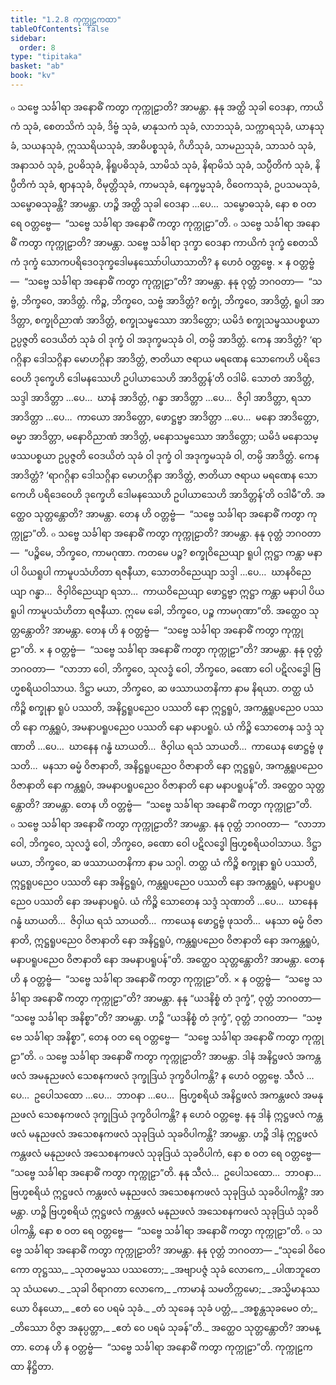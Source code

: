 ```yaml
---
title: "1.2.8 ကုက္ကုဠကထာ"
tableOfContents: false
sidebar:
  order: 8
type: "tipitaka"
basket: "ab"
book: "kv"
---
```



<DynamicBreadcrumb />

<Division number="338" book="kv" e="ch" v="32" p="160">

<Paragraph number="1003" book="kv">
๐ သဗ္ဗေ သင်္ခါရာ အနောဓိံ ကတွာ ကုက္ကုဠာတိ? အာမန္တာ. နနု အတ္ထိ သုခါ ဝေဒနာ, ကာယိကံ သုခံ, စေတသိကံ သုခံ, ဒိဗ္ဗံ သုခံ, မာနုသကံ သုခံ, လာဘသုခံ, သက္ကာရသုခံ, ယာနသုခံ, သယနသုခံ, ဣဿရိယသုခံ, အာဓိပစ္စသုခံ, ဂိဟိသုခံ, သာမညသုခံ, သာသဝံ သုခံ, အနာသဝံ သုခံ, ဥပဓိသုခံ, နိရူပဓိသုခံ, သာမိသံ သုခံ, နိရာမိသံ သုခံ, သပ္ပီတိကံ သုခံ, နိပ္ပီတိကံ သုခံ, ဈာနသုခံ, ဝိမုတ္တိသုခံ, ကာမသုခံ, နေက္ခမ္မသုခံ, ဝိဝေကသုခံ, ဥပသမသုခံ, သမ္ဗောဓသုခန္တိ? အာမန္တာ. ဟဉ္စိ အတ္ထိ သုခါ ဝေဒနာ …ပေ…  သမ္ဗောဓသုခံ, နော စ ဝတ ရေ ဝတ္တဗ္ဗေ—  “သဗ္ဗေ သင်္ခါရာ အနောဓိံ ကတွာ ကုက္ကုဠာ”တိ.
</Paragraph>

<Paragraph number="1004" book="kv">
๐ သဗ္ဗေ သင်္ခါရာ အနောဓိံ ကတွာ ကုက္ကုဠာတိ? အာမန္တာ. သဗ္ဗေ သင်္ခါရာ ဒုက္ခာ ဝေဒနာ ကာယိကံ ဒုက္ခံ စေတသိကံ ဒုက္ခံ သောကပရိဒေဝဒုက္ခဒေါမနဿော်ပါယာသာတိ? န ဟေဝံ ဝတ္တဗ္ဗေ.
</Paragraph>

<Paragraph number="1005" book="kv">
× န ဝတ္တဗ္ဗံ—  “သဗ္ဗေ သင်္ခါရာ အနောဓိံ ကတွာ ကုက္ကုဠာ”တိ? အာမန္တာ. နနု ဝုတ္တံ ဘဂဝတာ—  “သဗ္ဗံ, ဘိက္ခဝေ, အာဒိတ္တံ. ကိဉ္စ, ဘိက္ခဝေ, သဗ္ဗံ အာဒိတ္တံ? စက္ခုံ, ဘိက္ခဝေ, အာဒိတ္တံ, ရူပါ အာဒိတ္တာ, စက္ခုဝိညာဏံ အာဒိတ္တံ, စက္ခုသမ္ဖဿော အာဒိတ္တော; ယမိဒံ စက္ခုသမ္ဖဿပစ္စယာ ဥပ္ပဇ္ဇတိ ဝေဒယိတံ သုခံ ဝါ ဒုက္ခံ ဝါ အဒုက္ခမသုခံ ဝါ, တမ္ပိ အာဒိတ္တံ. ကေန အာဒိတ္တံ? ‘ရာဂဂ္ဂိနာ ဒေါသဂ္ဂိနာ မောဟဂ္ဂိနာ အာဒိတ္တံ, ဇာတိယာ ဇရာယ မရဏေန သောကေဟိ ပရိဒေဝေဟိ ဒုက္ခေဟိ ဒေါမနဿေဟိ ဥပါယာသေဟိ အာဒိတ္တန်’တိ ဝဒါမိ. သောတံ အာဒိတ္တံ, သဒ္ဒါ အာဒိတ္တာ …ပေ…  ဃာနံ အာဒိတ္တံ, ဂန္ဓာ အာဒိတ္တာ …ပေ…  ဇိဝှါ အာဒိတ္တာ, ရသာ အာဒိတ္တာ …ပေ…  ကာယော အာဒိတ္တော, ဖောဋ္ဌဗ္ဗာ အာဒိတ္တာ …ပေ…  မနော အာဒိတ္တော, ဓမ္မာ အာဒိတ္တာ, မနောဝိညာဏံ အာဒိတ္တံ, မနောသမ္ဖဿော အာဒိတ္တော; ယမိဒံ မနောသမ္ဖဿပစ္စယာ ဥပ္ပဇ္ဇတိ ဝေဒယိတံ သုခံ ဝါ ဒုက္ခံ ဝါ အဒုက္ခမသုခံ ဝါ, တမ္ပိ အာဒိတ္တံ. ကေန အာဒိတ္တံ? ‘ရာဂဂ္ဂိနာ ဒေါသဂ္ဂိနာ မောဟဂ္ဂိနာ အာဒိတ္တံ, ဇာတိယာ ဇရာယ မရဏေန သောကေဟိ ပရိဒေဝေဟိ ဒုက္ခေဟိ ဒေါမနဿေဟိ ဥပါယာသေဟိ အာဒိတ္တန်’တိ ဝဒါမီ”တိ. အတ္ထေဝ သုတ္တန္တောတိ? အာမန္တာ. တေန ဟိ ဝတ္တဗ္ဗံ—  “သဗ္ဗေ သင်္ခါရာ အနောဓိံ ကတွာ ကုက္ကုဠာ”တိ.
</Paragraph>

<Paragraph number="1006" book="kv">
๐ သဗ္ဗေ သင်္ခါရာ အနောဓိံ ကတွာ ကုက္ကုဠာတိ? အာမန္တာ. နနု ဝုတ္တံ ဘဂဝတာ—  “ပဉ္စိမေ, ဘိက္ခဝေ, ကာမဂုဏာ. ကတမေ ပဉ္စ? စက္ခုဝိညေယျာ ရူပါ ဣဋ္ဌာ ကန္တာ မနာပါ ပိယရူပါ ကာမူပသံဟိတာ ရဇနီယာ, သောတဝိညေယျာ သဒ္ဒါ …ပေ…  ဃာနဝိညေယျာ ဂန္ဓာ…  ဇိဝှါဝိညေယျာ ရသာ…  ကာယဝိညေယျာ ဖောဋ္ဌဗ္ဗာ ဣဋ္ဌာ ကန္တာ မနာပါ ပိယရူပါ ကာမူပသံဟိတာ ရဇနီယာ. ဣမေ ခေါ, ဘိက္ခဝေ, ပဉ္စ ကာမဂုဏာ”တိ. အတ္ထေဝ သုတ္တန္တောတိ? အာမန္တာ. တေန ဟိ န ဝတ္တဗ္ဗံ—  “သဗ္ဗေ သင်္ခါရာ အနောဓိံ ကတွာ ကုက္ကုဠာ”တိ.
</Paragraph>

<Paragraph number="1007" book="kv">
× န ဝတ္တဗ္ဗံ—  “သဗ္ဗေ သင်္ခါရာ အနောဓိံ ကတွာ ကုက္ကုဠာ”တိ? အာမန္တာ. နနု ဝုတ္တံ ဘဂဝတာ—  “လာဘာ ဝေါ, ဘိက္ခဝေ, သုလဒ္ဓံ ဝေါ, ဘိက္ခဝေ, ခဏော ဝေါ ပဋိလဒ္ဓေါ ဗြဟ္မစရိယဝါသာယ. ဒိဋ္ဌာ မယာ, ဘိက္ခဝေ, ဆ ဖဿာယတနိကာ နာမ နိရယာ. တတ္ထ ယံ ကိဉ္စိ စက္ခုနာ ရူပံ ပဿတိ, အနိဋ္ဌရူပညေဝ ပဿတိ နော ဣဋ္ဌရူပံ, အကန္တရူပညေဝ ပဿတိ နော ကန္တရူပံ, အမနာပရူပညေဝ ပဿတိ နော မနာပရူပံ. ယံ ကိဉ္စိ သောတေန သဒ္ဒံ သုဏာတိ …ပေ…  ဃာနေန ဂန္ဓံ ဃာယတိ…  ဇိဝှါယ ရသံ သာယတိ…  ကာယေန ဖောဋ္ဌဗ္ဗံ ဖုသတိ…  မနသာ ဓမ္မံ ဝိဇာနာတိ, အနိဋ္ဌရူပညေဝ ဝိဇာနာတိ နော ဣဋ္ဌရူပံ, အကန္တရူပညေဝ ဝိဇာနာတိ နော ကန္တရူပံ, အမနာပရူပညေဝ ဝိဇာနာတိ နော မနာပရူပန်”တိ. အတ္ထေဝ သုတ္တန္တောတိ? အာမန္တာ. တေန ဟိ ဝတ္တဗ္ဗံ—  “သဗ္ဗေ သင်္ခါရာ အနောဓိံ ကတွာ ကုက္ကုဠာ”တိ.
</Paragraph>

<Paragraph number="1008" book="kv">
๐ သဗ္ဗေ သင်္ခါရာ အနောဓိံ ကတွာ ကုက္ကုဠာတိ? အာမန္တာ. နနု ဝုတ္တံ ဘဂဝတာ—  “လာဘာ ဝေါ, ဘိက္ခဝေ, သုလဒ္ဓံ ဝေါ, ဘိက္ခဝေ, ခဏော ဝေါ ပဋိလဒ္ဓေါ ဗြဟ္မစရိယဝါသာယ. ဒိဋ္ဌာ မယာ, ဘိက္ခဝေ, ဆ ဖဿာယတနိကာ နာမ သဂ္ဂါ. တတ္ထ ယံ ကိဉ္စိ စက္ခုနာ ရူပံ ပဿတိ, ဣဋ္ဌရူပညေဝ ပဿတိ နော အနိဋ္ဌရူပံ, ကန္တရူပညေဝ ပဿတိ နော အကန္တရူပံ, မနာပရူပညေဝ ပဿတိ နော အမနာပရူပံ. ယံ ကိဉ္စိ သောတေန သဒ္ဒံ သုဏာတိ …ပေ…  ဃာနေန ဂန္ဓံ ဃာယတိ…  ဇိဝှါယ ရသံ သာယတိ…  ကာယေန ဖောဋ္ဌဗ္ဗံ ဖုသတိ…  မနသာ ဓမ္မံ ဝိဇာနာတိ, ဣဋ္ဌရူပညေဝ ဝိဇာနာတိ နော အနိဋ္ဌရူပံ, ကန္တရူပညေဝ ဝိဇာနာတိ နော အကန္တရူပံ, မနာပရူပညေဝ ဝိဇာနာတိ နော အမနာပရူပန်”တိ. အတ္ထေဝ သုတ္တန္တောတိ? အာမန္တာ. တေန ဟိ န ဝတ္တဗ္ဗံ—  “သဗ္ဗေ သင်္ခါရာ အနောဓိံ ကတွာ ကုက္ကုဠာ”တိ.
</Paragraph>

<Paragraph number="1009" book="kv">
× န ဝတ္တဗ္ဗံ—  “သဗ္ဗေ သင်္ခါရာ အနောဓိံ ကတွာ ကုက္ကုဠာ”တိ? အာမန္တာ. နနု “ယဒနိစ္စံ တံ ဒုက္ခံ”, ဝုတ္တံ ဘဂဝတာ—  “သဗ္ဗေ သင်္ခါရာ အနိစ္စာ”တိ? အာမန္တာ. ဟဉ္စိ “ယဒနိစ္စံ တံ ဒုက္ခံ”, ဝုတ္တံ ဘဂဝတာ—  “သဗ္ဗေ သင်္ခါရာ အနိစ္စာ”, တေန ဝတ ရေ ဝတ္တဗ္ဗေ—  “သဗ္ဗေ သင်္ခါရာ အနောဓိံ ကတွာ ကုက္ကုဠာ”တိ.
</Paragraph>

<Paragraph number="1010" book="kv">
๐ သဗ္ဗေ သင်္ခါရာ အနောဓိံ ကတွာ ကုက္ကုဠာတိ? အာမန္တာ. ဒါနံ အနိဋ္ဌဖလံ အကန္တဖလံ အမနုညဖလံ သေစနကဖလံ ဒုက္ခုဒြယံ ဒုက္ခဝိပါကန္တိ? န ဟေဝံ ဝတ္တဗ္ဗေ.
</Paragraph>

<Paragraph number="1011" book="kv">
သီလံ …ပေ…  ဥပေါသထော …ပေ…  ဘာဝနာ …ပေ…  ဗြဟ္မစရိယံ အနိဋ္ဌဖလံ အကန္တဖလံ အမနုညဖလံ သေစနကဖလံ ဒုက္ခုဒြယံ ဒုက္ခဝိပါကန္တိ? န ဟေဝံ ဝတ္တဗ္ဗေ.
</Paragraph>

<Paragraph number="1012" book="kv">
နနု ဒါနံ ဣဋ္ဌဖလံ ကန္တဖလံ မနုညဖလံ အသေစနကဖလံ သုခုဒြယံ သုခဝိပါကန္တိ? အာမန္တာ. ဟဉ္စိ ဒါနံ ဣဋ္ဌဖလံ ကန္တဖလံ မနုညဖလံ အသေစနကဖလံ သုခုဒြယံ သုခဝိပါကံ, နော စ ဝတ ရေ ဝတ္တဗ္ဗေ—  “သဗ္ဗေ သင်္ခါရာ အနောဓိံ ကတွာ ကုက္ကုဠာ”တိ.
</Paragraph>

<Paragraph number="1013" book="kv">
နနု သီလံ…  ဥပေါသထော…  ဘာဝနာ…  ဗြဟ္မစရိယံ ဣဋ္ဌဖလံ ကန္တဖလံ မနုညဖလံ အသေစနကဖလံ သုခုဒြယံ သုခဝိပါကန္တိ? အာမန္တာ. ဟဉ္စိ ဗြဟ္မစရိယံ ဣဋ္ဌဖလံ ကန္တဖလံ မနုညဖလံ အသေစနကဖလံ သုခုဒြယံ သုခဝိပါကန္တိ, နော စ ဝတ ရေ ဝတ္တဗ္ဗေ—  “သဗ္ဗေ သင်္ခါရာ အနောဓိံ ကတွာ ကုက္ကုဠာ”တိ.
</Paragraph>

<Paragraph number="1014" book="kv">
๐ သဗ္ဗေ သင်္ခါရာ အနောဓိံ ကတွာ ကုက္ကုဠာတိ? အာမန္တာ. နနု ဝုတ္တံ ဘဂဝတာ—
</Paragraph>

<Paragraph number="1015" type="verses" book="kv">
_“သုခေါ ဝိဝေကော တုဋ္ဌဿ,_  
_သုတဓမ္မဿ ပဿတော;_  
_အဗျာပဇ္ဇံ သုခံ လောကေ,_  
_ပါဏဘူတေသု သံယမော._  

</Paragraph>

<Paragraph number="1016" type="verses" book="kv">
_သုခါ ဝိရာဂတာ လောကေ,_  
_ကာမာနံ သမတိက္ကမော;_  
_အသ္မိမာနဿ ယော ဝိနယော,_  
_ဧတံ ဝေ ပရမံ သုခံ._  

</Paragraph>

<Paragraph number="1017" type="verses" book="kv">
_တံ သုခေန သုခံ ပတ္တံ,_  
_အစ္စန္တသုခမေဝ တံ;_  
_တိဿော ဝိဇ္ဇာ အနုပ္ပတ္တာ,_  
_ဧတံ ဝေ ပရမံ သုခန်”တိ._  

</Paragraph>

<Paragraph number="1018" book="kv">
အတ္ထေဝ သုတ္တန္တောတိ? အာမန္တာ. တေန ဟိ န ဝတ္တဗ္ဗံ—  “သဗ္ဗေ သင်္ခါရာ အနောဓိံ ကတွာ ကုက္ကုဠာ”တိ.

</Paragraph>
</Division>

<Paragraph number="1019" type="center" book="kv">
ကုက္ကုဠကထာ နိဋ္ဌိတာ.
</Paragraph>
